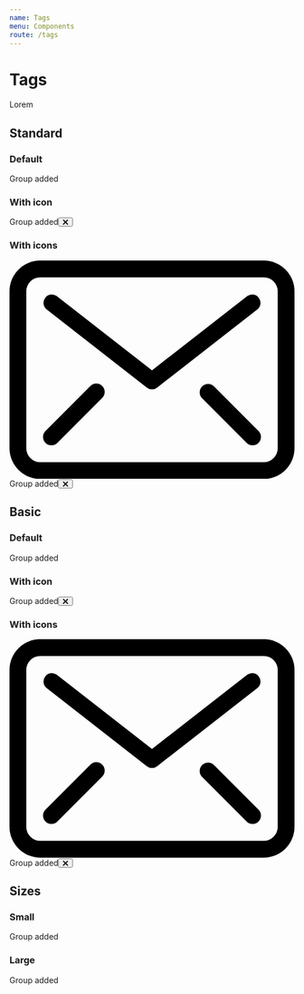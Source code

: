 ```yaml
---
name: Tags
menu: Components
route: /tags
---
```



# Tags

Lorem

## Standard
### Default

<Playground>
    <Label icon><Label circular empty size="mini" color="red"></Label>Group added</Label>
</Playground>

### With icon

<Playground>
    <Label icon><Label circular empty size="mini" color="red"></Label>Group added<Button icon circular size="mini" className="transparent"><svg width="10" height="10" xmlns="http://www.w3.org/2000/svg"><g transform="rotate(45 7.207 4.793)"><rect x=".121" y="5.707" width="12" height="2" rx="1"/><rect x="5" y=".828" width="2" height="12" rx="1"/></g></svg></Button></Label>
</Playground>

### With icons

<Playground>
    <Label icon><svg xmlns="http://www.w3.org/2000/svg" class="fill-marine-dark w5 h4 mr2" viewBox="0 0 25.5 19.5"><g data-name="Layer 2"><g data-name="Layer 1"><path d="M22.75 19.5h-20A2.75 2.75 0 0 1 0 16.75v-14A2.75 2.75 0 0 1 2.75 0h20a2.75 2.75 0 0 1 2.75 2.75v14a2.75 2.75 0 0 1-2.75 2.75zm-20-18A1.25 1.25 0 0 0 1.5 2.75v14A1.25 1.25 0 0 0 2.75 18h20A1.25 1.25 0 0 0 24 16.75v-14a1.25 1.25 0 0 0-1.25-1.25z"/><path class="cls-1" d="M12.75 11.5a.72.72 0 0 1-.46-.16l-9-7a.75.75 0 0 1 .92-1.18l8.54 6.64 8.54-6.64a.75.75 0 0 1 .92 1.18l-9 7a.72.72 0 0 1-.46.16zM3.75 16.5a.74.74 0 0 1-.53-.22.75.75 0 0 1 0-1.06l4-4a.75.75 0 1 1 1.06 1.06l-4 4a.74.74 0 0 1-.53.22zM21.75 16.5a.74.74 0 0 1-.53-.22l-4-4a.75.75 0 0 1 1.06-1.06l4 4a.75.75 0 0 1 0 1.06.74.74 0 0 1-.53.22z"/></g></g></svg>Group added<Button icon circular size="mini" className="transparent"><svg width="10" height="10" xmlns="http://www.w3.org/2000/svg"><g transform="rotate(45 7.207 4.793)"><rect x=".121" y="5.707" width="12" height="2" rx="1"/><rect x="5" y=".828" width="2" height="12" rx="1"/></g></svg></Button></Label>
</Playground>

## Basic
### Default

<Playground>
    <Label basic icon><Label circular empty size="mini" color="red"></Label>Group added</Label>
</Playground>

### With icon

<Playground>
    <Label basic icon><Label circular empty size="mini" color="red"></Label>Group added<Button icon circular size="mini" className="transparent"><svg width="10" height="10" xmlns="http://www.w3.org/2000/svg"><g transform="rotate(45 7.207 4.793)"><rect x=".121" y="5.707" width="12" height="2" rx="1"/><rect x="5" y=".828" width="2" height="12" rx="1"/></g></svg></Button></Label>
</Playground>

### With icons

<Playground>
    <Label basic icon><svg xmlns="http://www.w3.org/2000/svg" class="fill-marine-dark w5 h4 mr2" viewBox="0 0 25.5 19.5"><g data-name="Layer 2"><g data-name="Layer 1"><path d="M22.75 19.5h-20A2.75 2.75 0 0 1 0 16.75v-14A2.75 2.75 0 0 1 2.75 0h20a2.75 2.75 0 0 1 2.75 2.75v14a2.75 2.75 0 0 1-2.75 2.75zm-20-18A1.25 1.25 0 0 0 1.5 2.75v14A1.25 1.25 0 0 0 2.75 18h20A1.25 1.25 0 0 0 24 16.75v-14a1.25 1.25 0 0 0-1.25-1.25z"/><path class="cls-1" d="M12.75 11.5a.72.72 0 0 1-.46-.16l-9-7a.75.75 0 0 1 .92-1.18l8.54 6.64 8.54-6.64a.75.75 0 0 1 .92 1.18l-9 7a.72.72 0 0 1-.46.16zM3.75 16.5a.74.74 0 0 1-.53-.22.75.75 0 0 1 0-1.06l4-4a.75.75 0 1 1 1.06 1.06l-4 4a.74.74 0 0 1-.53.22zM21.75 16.5a.74.74 0 0 1-.53-.22l-4-4a.75.75 0 0 1 1.06-1.06l4 4a.75.75 0 0 1 0 1.06.74.74 0 0 1-.53.22z"/></g></g></svg>Group added<Button icon circular size="mini" className="transparent"><svg width="10" height="10" xmlns="http://www.w3.org/2000/svg"><g transform="rotate(45 7.207 4.793)"><rect x=".121" y="5.707" width="12" height="2" rx="1"/><rect x="5" y=".828" width="2" height="12" rx="1"/></g></svg></Button></Label>
</Playground>

## Sizes
### Small

<Playground>
    <Label size="small" icon><Label circular empty size="mini" color="red"></Label>Group added</Label>
</Playground>

### Large

<Playground>
    <Label size="large" icon><Label circular empty size="mini" color="red"></Label>Group added</Label>
</Playground>
